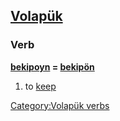 ==[[Volapük]]==

===Verb===
'''[[bekipoyn]] = [[bekipön]]''' 

# to [[keep]]

[[Category:Volapük verbs]]